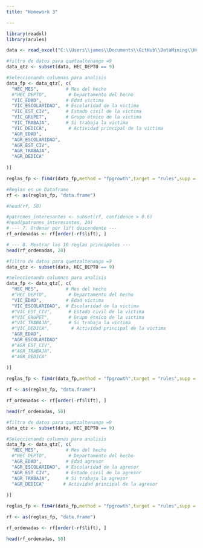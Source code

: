 ```yaml
---
title: "Homework 3"

---
```



```r
library(readxl)
library(arules)

```
```r
data <- read_excel("C:\\Users\\james\\Documents\\GitHub\\DataMining\\Homework3\\base-de-datos-violencia-intrafamiliar-ano-2024_v3.xlsx")
```

```r
#filtro de datos para quetzaltenango =9
data_qtz <- subset(data, HEC_DEPTO == 9)

#Seleccionando columnas para analisis
data_fp <- data_qtz[, c(
  "HEC_MES",          # Mes del hecho
  #"HEC_DEPTO",        # Departamento del hecho
  "VIC_EDAD",         # Edad víctima
  "VIC_ESCOLARIDAD",  # Escolaridad de la victima
  "VIC_EST_CIV",      # Estado civil de la victima
  "VIC_GRUPET",       # Grupo étnico de la victima
  "VIC_TRABAJA",      # Si trabaja la victima
  "VIC_DEDICA",        # Actividad principal de la victima
  "AGR_EDAD", 
  "AGR_ESCOLARIDAD", 
  "AGR_EST_CIV",
  "AGR_TRABAJA", 
  "AGR_DEDICA"
  
)]

reglas_fp <- fim4r(data_fp,method = "fpgrowth",target = "rules",supp = 0.2,conf = 0.5)

#Reglas en un Dataframe
rf <- as(reglas_fp, "data.frame")

#head(rf, 50)

#patrones_interesantes <- subset(rf, confidence > 0.6)
#head(patrones_interesantes, 20)
# --- 7. Ordenar por lift descendente ---
rf_ordenadas <- rf[order(-rf$lift), ]

# --- 8. Mostrar las 10 reglas principales ---
head(rf_ordenadas, 20)


```





```r
#filtro de datos para quetzaltenango =9
data_qtz <- subset(data, HEC_DEPTO == 9)

#Seleccionando columnas para analisis
data_fp <- data_qtz[, c(
  "HEC_MES",          # Mes del hecho
  #"HEC_DEPTO",        # Departamento del hecho
  "VIC_EDAD",         # Edad víctima
  "VIC_ESCOLARIDAD",  # Escolaridad de la victima
  #"VIC_EST_CIV",      # Estado civil de la victima
  #"VIC_GRUPET",       # Grupo étnico de la victima
  #"VIC_TRABAJA",      # Si trabaja la victima
  #"VIC_DEDICA",        # Actividad principal de la victima
  "AGR_EDAD", 
  "AGR_ESCOLARIDAD"
  #"AGR_EST_CIV",
  #"AGR_TRABAJA", 
  #"AGR_DEDICA"
  
)]

reglas_fp <- fim4r(data_fp,method = "fpgrowth",target = "rules",supp = 0.2,conf = 0.5)

rf <- as(reglas_fp, "data.frame")

rf_ordenadas <- rf[order(-rf$lift), ]

head(rf_ordenadas, 50)


```


```r
#filtro de datos para quetzaltenango =9
data_qtz <- subset(data, HEC_DEPTO == 9)

#Seleccionando columnas para analisis
data_fp <- data_qtz[, c(
  "HEC_MES",          # Mes del hecho
  #"HEC_DEPTO",        # Departamento del hecho
  "AGR_EDAD",         # Edad agresor
  "AGR_ESCOLARIDAD",  # Escolaridad de la agresor
  "AGR_EST_CIV",      # Estado civil de la agresor
  "AGR_TRABAJA",      # Si trabaja la agresor
  "AGR_DEDICA"       # Actividad principal de la agresor
  
)]

reglas_fp <- fim4r(data_fp,method = "fpgrowth",target = "rules",supp = 0.2,conf = 0.5)

rf <- as(reglas_fp, "data.frame")

rf_ordenadas <- rf[order(-rf$lift), ]

head(rf_ordenadas, 50)


```
